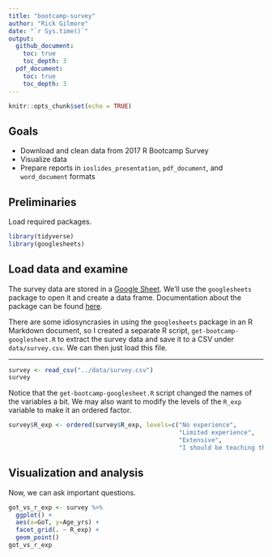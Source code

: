```yaml
---
title: "bootcamp-survey"
author: "Rick Gilmore"
date: "`r Sys.time()`"
output: 
  github_document:
    toc: true
    toc_depth: 3
  pdf_document:
    toc: true
    toc_depth: 3
---
```


```r
knitr::opts_chunk$set(echo = TRUE)
```

## Goals

- Download and clean data from 2017 R Bootcamp Survey
- Visualize data
- Prepare reports in `ioslides_presentation`, `pdf_document`, and `word_document` formats

## Preliminaries

Load required packages.

```r
library(tidyverse)
library(googlesheets)
```

## Load data and examine

The survey data are stored in a [Google Sheet](https://docs.google.com/spreadsheets/d/1Ay56u6g4jyEEdlmV2NHxTLBlcjI2gHavta-Ik0kGrpg/edit#gid=896447063). We'll use the `googlesheets` package to open it and create a data frame. Documentation about the package can be found [here](https://cran.r-project.org/web/packages/googlesheets/vignettes/basic-usage.html).

There are some idiosyncrasies in using the `googlesheets` package in an R Markdown document, so I created a separate R script, `get-bootcamp-googlesheet.R` to extract the survey data and save it to a CSV under `data/survey.csv`. We can then just load this file.

---

```r
survey <- read_csv("../data/survey.csv")
survey
```

Notice that the `get-bootcamp-googlesheet.R` script changed the names of the variables a bit. We may also want to modify the levels of the `R_exp` variable to make it an ordered factor.

```r
survey$R_exp <- ordered(survey$R_exp, levels=c("No experience",
                                               "Limited experience",
                                               "Extensive",
                                               "I should be teaching this course"))
```

## Visualization and analysis

Now, we can ask important questions.

```r
got_vs_r_exp <- survey %>%
  ggplot() +
  aes(x=GoT, y=Age_yrs) +
  facet_grid(. ~ R_exp) +
  geom_point()
got_vs_r_exp
```

